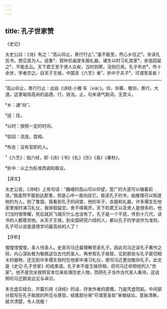 ```yaml
---
---
---
```

title: 孔子世家赞
---




《史记》

太史公曰：《诗》有之：“高山仰止，景行行止¹。”虽不能至，然心乡往之²。余读孔氏书，想见其为人。适鲁³，观仲尼庙堂车服礼器，诸生以时习礼其家⁴，余低回留之⁵，不能去云。天下君王至于贤人众矣，当时则荣，没则已焉。孔子布衣⁶，传十余世，学者宗之。自天子王侯，中国言《六艺》者⁷，折中于夫子⁸，可谓至圣矣！



***



¹高山仰止，景行行止：出自《诗经·小雅·车（xiá）》。仰，仰慕、敬仰。景行，大道。这里喻指高尚的品德。行，效法。止，句末语气助词，无意义。

²乡：通“向”。

³适：往。

⁴以时：按照一定的时间。

⁵低回：流连，盘桓。

⁶布衣：没有官职的人。

⁷《六艺》：指六经，即《诗》《书》《礼》《乐》《易》《春秋》。

⁸折中：以之为标准而调和取证。

【译文】

太史公说，《诗经》上有句话：“巍峨的高山可以仰望，宽广的大道可以循着前进。”我虽然不能到达那里，但是心中一直向往它。我读孔子的书，由推理可以知道他的为人。到了鲁国，我看到孔子的祠堂、他的车子、衣服和礼器，许多儒生在他家里按时演习礼仪，我徘徊留恋，舍不得离开。天下的君王以及贤人是很多的，他们当时很荣耀，死后就灰飞烟灭什么也没有了。孔子是一个平民，传到十几代，读书的人都尊崇他。从天子王侯，到全国研究六经的人，都以孔子的学说作为准则，孔子可以说是道德学问最高尚的人了！

【评析】

惺惺惜惺惺，圣人怜圣人。史圣司马迁最理解至圣孔子。因此司马迁读孔子著作之际，内心深处极为敬佩这位古代的圣人。再参观孔子故居，见到那些与孔子密切相关的器物，还见到许多儒生按时在他家中演习礼仪，使司马迁更加敬仰孔子。此文是《史记·孔子世家》的结束语。孔子本不是王侯将相，但司马迁却把他列入“世家”。他不是完全按照官本位来处理历史人物，而把孔子当作古代圣人看待。这说明司马迁颇具远见与卓识。

本文虚实结合。开篇引用《诗经》的话，抒发作者的感慨，乃是凭虚而起。中间部分叙写在孔子故居的所见与感受。结尾部分用“可谓至圣矣”来做结论。意脉清晰，层次清楚，令人信服！